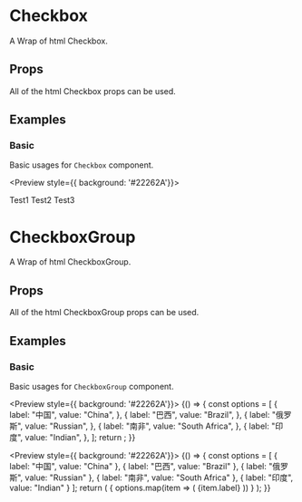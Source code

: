 
<Meta title="Components/Checkbox" component={Checkbox} />

# Checkbox

A Wrap of html Checkbox.

## Props

All of the html Checkbox props can be used.

<Props of={Checkbox} />

## Examples

### Basic

Basic usages for `Checkbox` component.

<Preview style={{ background: '#22262A'}}>
  <Story name="basic checkbox">
    <div>
      <Checkbox name="test">Test1</Checkbox>
      <Checkbox name="test">Test2</Checkbox>
      <Checkbox name="test" disabled>
        Test3
      </Checkbox>
    </div>
  </Story>
</Preview>

# CheckboxGroup

A Wrap of html CheckboxGroup.

## Props

All of the html CheckboxGroup props can be used.

<Props of={CheckboxGroup} />

## Examples

### Basic

Basic usages for `CheckboxGroup` component.

<Preview style={{ background: '#22262A'}}>
  <Story name="basic checkbox group">
    {() => {
      const options = [
        {
          label: "中国",
          value: "China",
        },
        {
          label: "巴西",
          value: "Brazil",
        },
        {
          label: "俄罗斯",
          value: "Russian",
        },
        {
          label: "南非",
          value: "South Africa",
        },
        {
          label: "印度",
          value: "Indian",
        },
      ];
      return <CheckboxGroup name="test" options={options} />;
    }}
  </Story>
</Preview>

<Preview style={{ background: '#22262A'}}>
  <Story name="checkbox group with children">
    {() => {
      const options = [
        {
          label: "中国",
          value: "China"
        },
        {
          label: "巴西",
          value: "Brazil"
        },
        {
          label: "俄罗斯",
          value: "Russian"
        },
        {
          label: "南非",
          value: "South Africa"
        },
        {
          label: "印度",
          value: "Indian"
        }
      ];
      return (
        <CheckboxGroup name="test" options={options}>
          {
            options.map(item => (
              <Checkbox key={item.value} value={item.value}>
                {item.label}
              </Checkbox>
            ))
          }
        </CheckboxGroup>
      );
    }}
  </Story>
</Preview>

